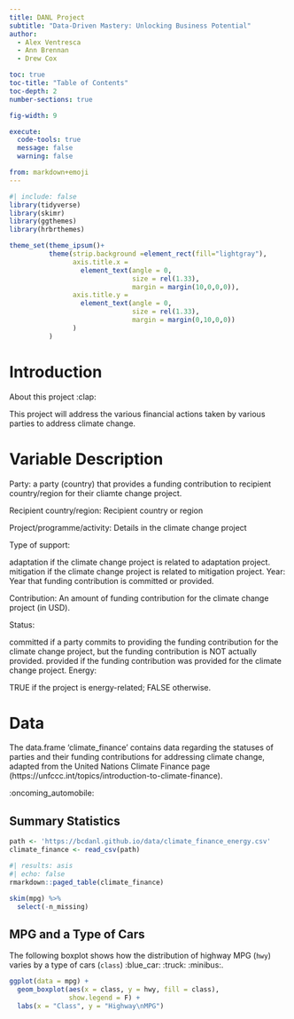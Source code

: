 ```yaml
---
title: DANL Project
subtitle: "Data-Driven Mastery: Unlocking Business Potential"
author: 
  - Alex Ventresca
  - Ann Brennan
  - Drew Cox

toc: true
toc-title: "Table of Contents"
toc-depth: 2
number-sections: true

fig-width: 9

execute:
  code-tools: true
  message: false
  warning: false

from: markdown+emoji
---
```

```r
#| include: false
library(tidyverse)
library(skimr)
library(ggthemes)
library(hrbrthemes)

theme_set(theme_ipsum()+
          theme(strip.background =element_rect(fill="lightgray"),
                axis.title.x = 
                  element_text(angle = 0,
                               size = rel(1.33),
                               margin = margin(10,0,0,0)),
                axis.title.y = 
                  element_text(angle = 0,
                               size = rel(1.33),
                               margin = margin(0,10,0,0))
                )
          )
```



# Introduction

About this project :clap:

This project will address the various financial actions taken by various parties to address climate change. 

# Variable Description

Party: a party (country) that provides a funding contribution to recipient country/region for their cliamte change project.

Recipient country/region: Recipient country or region

Project/programme/activity: Details in the climate change project

Type of support:

adaptation if the climate change project is related to adaptation project.
mitigation if the climate change project is related to mitigation project.
Year: Year that funding contribution is committed or provided.

Contribution: An amount of funding contribution for the climate change project (in USD).

Status:

committed if a party commits to providing the funding contribution for the climate change project, but the funding contribution is NOT actually provided.
provided if the funding contribution was provided for the climate change project.
Energy:

TRUE if the project is energy-related;
FALSE otherwise.

# Data

The data.frame 'climate_finance' contains data regarding the statuses of parties and their funding contributions for addressing climate change, adapted from the United Nations Climate Finance page (https://unfccc.int/topics/introduction-to-climate-finance).

 :oncoming_automobile:


## Summary Statistics

```r
path <- 'https://bcdanl.github.io/data/climate_finance_energy.csv'
climate_finance <- read_csv(path)

#| results: asis
#| echo: false
rmarkdown::paged_table(climate_finance) 
```


```r
skim(mpg) %>% 
  select(-n_missing)
```


## MPG and a Type of Cars
The following boxplot shows how the distribution of highway MPG (`hwy`) varies by a type of cars (`class`) :blue_car: :truck: :minibus:.


```r
ggplot(data = mpg) +
  geom_boxplot(aes(x = class, y = hwy, fill = class),
               show.legend = F) +
  labs(x = "Class", y = "Highway\nMPG") 
```


